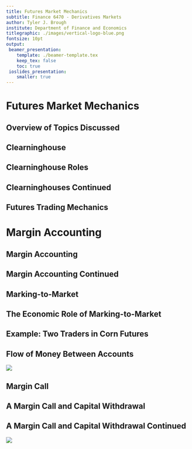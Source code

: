 ```yaml
---
title: Futures Market Mechanics 
subtitle: Finance 6470 - Derivatives Markets 
author: Tyler J. Brough
institute: Department of Finance and Economics 
titlegraphic: ./images/vertical-logo-blue.png
fontsize: 10pt
output:
 beamer_presentation:
    template: ./beamer-template.tex
    keep_tex: false
    toc: true
 ioslides_presentation:
    smaller: true
---
```


# Futures Market Mechanics

## Overview of Topics Discussed

\begin{itemize}
   \item Clearing houses (FCMs, brokers, etc)
   \item[]
   \item Margin accounting and marking-to-market
      \begin{itemize}
         \item Initial (original)
         \item Maintenance (variation
      \end{itemize}
   \item[]
   \item Cointegration
\end{itemize}


## Clearninghouse

\begin{itemize}
   \item Tasked with balancing all futures transactions/money flows
   \item[]
   \item Read Williams paper on \textit{Origins of Futures Markets}
   \item[]
   \item Modern futures exchange a prime example of spontaneou order
   \item[]
   \item \textbf{CH:} separate corp. or dept. associated with each exchange        
\end{itemize}


## Clearninghouse Roles

\begin{itemize}
   \item CH Roles:
      \begin{itemize}
         \item Matches and reconciles all futures transactions
         \item Assures financial integrity of transactions
         \item Provides mechanism for delivery
      \end{itemize}
   \item[]
   \item CH becomes obligor to every futures contract (reduces/manages counterparty risk)
   \item[]
   \item CH becomes party to and guarantees delivery
   \item[]
   \item Only members of exchanges can be clearing members (CM)
\end{itemize}


## Clearninghouses Continued

\begin{itemize}
   \item CMs deposit large sum of money into a guarantee fund
      \begin{itemize}
         \item usually must purchase shares of the corp.
         \item the guarantee fund is a reserve in case of trader default/bankruptcy
      \end{itemize}
   \item[]
   \item Exchange members who are not CMs must clear trades through a CM
         and pay a fee for service
   \item[]
   \item CMs are large/financially sound companies
   \item[]
   \item Maintains market stability and promotes a secure public image
\end{itemize}


## Futures Trading Mechanics

\begin{itemize}
   \item Pit trading vs LOB
   \item Traders matched through the brokers in pit, or through the LOB
   \item CH then becomes the counterparty to each futures contract
      \begin{itemize}
         \item CH is long to the shorts
         \item CH is short to the longs
         \item CH has no net position (aside from clerical errors)
            \begin{itemize}
               \item has a so-called \textit{flat book}
            \end{itemize}
      \end{itemize}
   \item This allows traders to originate and close out positions w/o search for counterparty
   \item CH transforms forward markets to be impersonal and easy to negotiate
   \item Traders can hold their positions for long durations while the otherside may turnover very often
\end{itemize}


# Margin Accounting

## Margin Accounting

\begin{itemize}
   \item CH also performs a banking function
   \item[]
   \item Every trader must have an account w/ an FCM (possibly through an IB)
   \item[]
   \item For every trade, traders must deposit money called initial (original) margin
      \begin{itemize}
         \item Serves as a performance bond
         \item Both long and short must post margin
         \item Usually around $10\%$ of position (depends on trader, and volatility of the asset)
         \item Brokers can require additional margin beyond exchange margin levels if necessary
      \end{itemize}
   \item[]
   \item After initial margin, traders must often post additional deposits to keep a minimum margin level (usually $75\%$ or $80\%$ of initial margin)
      \begin{itemize}
         \item Varies by contract (volatility)
      \end{itemize}
\end{itemize}


## Margin Accounting Continued

\begin{itemize}
   \item Initial (original) and maintenance (variation) margin applies to members of the clearing corp., who in turn apply it to FCMs, and FCMs duplicate this for their customers (IBs, traders)
      \begin{itemize}
         \item FCMs only need to post on their net positions
         \item FCMs can deposit excess margin in interest bearing securities (a non-trivial source of income)
      \end{itemize}
   \item[]
   \item Margin accounting has the following functions:
      \begin{itemize}
         \item guarantee performance on futures contracts
         \item allows source of funds for daily settlement
         \item provides the financial integrity of the system
      \end{itemize}
\end{itemize}


## Marking-to-Market

\begin{itemize}
   \item \textbf{Settlement price:} final price at the closing bell each day
      \begin{itemize}
         \item Each delivery month of each contract has a daily settlement price
         \item[]
         \item If a trader's position lost money for that day's trading session (depreciated in value) the CH debits the trader's account that day
         \item[]
         \item If the trader's position appreciates the CH credits the trader's account that day
         \item[]
         \item Also called \textit{collects} and \textit{pays}
         \item[]
         \item This process is called \textit{marking-to-market}
      \end{itemize}
\end{itemize}


## The Economic Role of Marking-to-Market

\begin{itemize}
   \item \textbf{Q:} What economic (risk management) role does it play?
\end{itemize}


## Example: Two Traders in Corn Futures

\begin{itemize}
   \item Long/Short 5000 bushel contract at $\$2.75$ per bushel
   \item[]
   \item Initial margin: $\$2000$
\end{itemize}


## Flow of Money Between Accounts 

![](images/Table2-3.png)


## Margin Call

\begin{itemize}
   \item When trader's equity in margin account falls below maintenance level, she receives a margin call from her broker/FCM
\end{itemize}


## A Margin Call and Capital Withdrawal

\begin{itemize}
   \item 5000 bushel corn contract (long) at $\$2.75$ per bushel
   \item[]
   \item Maintenance margin level is $\$1,750$
   \item[]
   \item See the actual contract specs: \href{https://www.cmegroup.com/trading/agricultural/grain-and-oilseed/corn_contract_specifications.html}{CME Corn Contract Specifications}
\end{itemize}


## A Margin Call and Capital Withdrawal Continued

![](images/Table2-4.png)